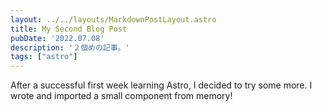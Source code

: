 ```yaml
---
layout: ../../layouts/MarkdownPostLayout.astro
title: My Second Blog Post
pubDate: '2022.07.08'
description: '２個めの記事。'
tags: ["astro"]
---
```

After a successful first week learning Astro, I decided to try some more. I wrote and imported a small component from memory!